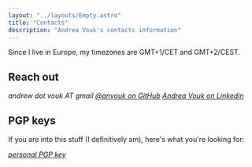 ```yaml
---
layout: "../layouts/Empty.astro"
title: "Contacts"
description: "Andrea Vouk's contacts information"
---
```


Since I live in Europe, my timezones are GMT+1/CET and GMT+2/CEST.

## Reach out

<div class="d-grid gap-2 mt-3">
  <i class="bi bi-envelope-fill">
    <span>andrew dot vouk AT gmail</span>
  </i>
  <i class="bi bi-github">
    <a href="https://github.com/anvouk">@anvouk on GitHub</a>
  </i>
  <i class="bi bi-linkedin">
    <a href="https://www.linkedin.com/in/andrea-vouk">Andrea Vouk on Linkedin</a>
  </i>
</div>

## PGP keys

If you are into this stuff (I definitively am), here's what you're looking for:

<div class="d-grid gap-2">
  <i class="bi bi-key-fill"><a href="/publickey.txt">personal PGP key</a></i>
</div>
